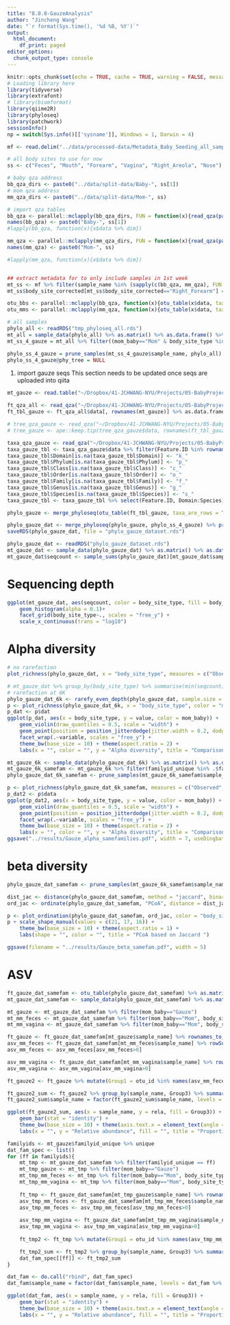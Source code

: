 ---
title: "8.0.0-GauzeAnalysis"
author: "Jincheng Wang"
date: "`r format(Sys.time(), '%d %B, %Y')`"
output:
  html_document:
    df_print: paged
editor_options:
  chunk_output_type: console
---

```{r setup, message=FALSE, warning=FALSE}
knitr::opts_chunk$set(echo = TRUE, cache = TRUE, warning = FALSE, message = FALSE)
# Loading library here
library(tidyverse)
library(extrafont)
# library(biomformat)
library(qiime2R)
library(phyloseq)
library(patchwork)
sessionInfo()
np = switch(Sys.info()[['sysname']], Windows = 1, Darwin = 4)
```

```{r}
mf <- read.delim("../data/processed-data/Metadata_Baby_Seeding_all_samples_final.txt", header = T, sep = "\t", na.strings = c("", "NA"), stringsAsFactors = F)

# all body sites to use for now
ss <- c("Feces", "Mouth", "Forearm", "Vagina", "Right_Areola", "Nose")

# baby qza address
bb_qza_dirs <- paste0("../data/split-data/Baby-", ss[1])
# mom qza address
mm_qza_dirs <- paste0("../data/split-data/Mom-", ss)

# import qza tables
bb_qza <- parallel::mclapply(bb_qza_dirs, FUN = function(x){read_qza(paste0(x, "/table.qza"))}, mc.cores = np)
names(bb_qza) <- paste0("Baby-", ss[1])
#lapply(bb_qza, function(x){x$data %>% dim})

mm_qza <- parallel::mclapply(mm_qza_dirs, FUN = function(x){read_qza(paste0(x, "/table.qza"))}, mc.cores = np )
names(mm_qza) <- paste0("Mom-", ss)

#lapply(mm_qza, function(x){x$data %>% dim})


## extract metadata for to only include samples in 1st week
mt_ss <- mf %>% filter(sample_name %in% (sapply(c(bb_qza, mm_qza), FUN = function(x)colnames(x$data)) %>% unlist())) %>% filter(as.numeric(date_sampling_category_days_continuous)<=7, as.numeric(date_sampling_category_days_continuous)>=0)
mt_ss$body_site_corrected[mt_ss$body_site_corrected=="Right_Forearm"] = "Forearm"
```

```{r}
otu_bbs <- parallel::mclapply(bb_qza, function(x){otu_table(x$data, taxa_are_rows = T)})
otu_mms <- parallel::mclapply(mm_qza, function(x){otu_table(x$data, taxa_are_rows = T)})

```



```{r, eval=FALSE}
# all samples
phylo_all <- readRDS("tmp_phyloseq_all.rds")
mt_all = sample_data(phylo_all) %>% as.matrix() %>% as.data.frame() %>% rownames_to_column(var = "sample_name") %>% mutate(seqcount = as.numeric(seqcount))
mt_ss_4_gauze = mt_all %>% filter((mom_baby=="Mom" & body_site_type %in% c("Fecal", "Vaginal"))|(mom_baby=="Baby" & body_site_type=="Fecal"),  as.numeric(date_sampling_category_days_continuous)<=7, as.numeric(date_sampling_category_days_continuous)>=0)

phylo_ss_4_gauze = prune_samples(mt_ss_4_gauze$sample_name, phylo_all)
phylo_ss_4_gauze@phy_tree = NULL
```

1. import gauze seqs
This section needs to be updated once seqs are uploaded into qiita
```{r, eval=FALSE}
mt_gauze <- read.table("~/Dropbox/41-JCHWANG-NYU/Projects/05-BabyProject2017RobKnight/GauzeSeq/0-Doc/Mapping_baby_seeding_gauze.txt", header = T, sep = "\t") %>% column_to_rownames(var = "sample_name")

ft_qza_all <- read_qza("~/Dropbox/41-JCHWANG-NYU/Projects/05-BabyProject2017RobKnight/GauzeSeq/3-deblur/SA-P1-P3_deblur_no-mitochondria-no-chloroplast_table.qza")
ft_tbl_gauze <- ft_qza_all$data[, rownames(mt_gauze)] %>% as.data.frame %>% filter(rowSums(.)>0)

# tree_qza_gauze <- read_qza("~/Dropbox/41-JCHWANG-NYU/Projects/05-BabyProject2017RobKnight/GauzeSeq/3-deblur/sepp_tree/tree.qza")
# tree_gauze <- ape::keep.tip(tree_qza_gauze$data, rownames(ft_tbl_gauze))

taxa_qza_gauze <- read_qza("~/Dropbox/41-JCHWANG-NYU/Projects/05-BabyProject2017RobKnight/GauzeSeq/3-deblur/taxonomy_gg13_8.qza")
taxa_gauze_tbl <- taxa_qza_gauze$data %>% filter(Feature.ID %in% rownames(ft_tbl_gauze)) %>% mutate(Taxon = gsub(pattern = "__", replacement = "_", Taxon)) %>% separate(Taxon, into = c("Domain", "Phylum", "Class", "Order", "Family", "Genus", "Species"), sep = "; ", remove = T)
taxa_gauze_tbl$Domain[is.na(taxa_gauze_tbl$Domain)] <- "k_"
taxa_gauze_tbl$Phylum[is.na(taxa_gauze_tbl$Phylum)] <- "p_"
taxa_gauze_tbl$Class[is.na(taxa_gauze_tbl$Class)] <- "c_"
taxa_gauze_tbl$Order[is.na(taxa_gauze_tbl$Order)] <- "o_"
taxa_gauze_tbl$Family[is.na(taxa_gauze_tbl$Family)] <- "f_"
taxa_gauze_tbl$Genus[is.na(taxa_gauze_tbl$Genus)] <- "g_"
taxa_gauze_tbl$Species[is.na(taxa_gauze_tbl$Species)] <- "s_"
taxa_gauze_tbl <- taxa_gauze_tbl %>% select(Feature.ID, Domain:Species) %>% column_to_rownames(var = "Feature.ID") %>% as.matrix() %>% tax_table()

phylo_gauze <- merge_phyloseq(otu_table(ft_tbl_gauze, taxa_are_rows = T), taxa_gauze_tbl, sample_data(mt_gauze))

phylo_gauze_dat <- merge_phyloseq(phylo_gauze, phylo_ss_4_gauze) %>% prune_taxa(taxa_sums(.)>0, .)
saveRDS(phylo_gauze_dat, file = "phylo_gauze_dataset.rds")
```

```{r}
phylo_gauze_dat <- readRDS("phylo_gauze_dataset.rds")
mt_gauze_dat <- sample_data(phylo_gauze_dat) %>% as.matrix() %>% as.data.frame() %>% rownames_to_column(var = "sample_name")
mt_gauze_dat$seqcount <- sample_sums(phylo_gauze_dat)[mt_gauze_dat$sample_name]
```
# Sequencing depth
```{r}
ggplot(mt_gauze_dat, aes(seqcount, color = body_site_type, fill = body_site_type)) +
    geom_histogram(alpha = 0.1)+
    facet_grid(body_site_type~., scales = "free_y") +
    scale_x_continuous(trans = "log10")
```

# Alpha diversity
```{r}
# no rarefaction
plot_richness(phylo_gauze_dat, x = "body_site_type", measures = c("Observed", "Shannon"))

# mt_gauze_dat %>% group_by(body_site_type) %>% summarise(min(seqcount))
# rarefaction at 6K
phylo_gauze_dat_6k <- rarefy_even_depth(phylo_gauze_dat, sample.size = 6000, rngseed = 20, replace = F, trimOTUs = T)
p <- plot_richness(phylo_gauze_dat_6k, x = "body_site_type", color = "mom_baby", measures = c("Observed", "Shannon"))
p_dat <- p$dat
ggplot(p_dat, aes(x = body_site_type, y = value, color = mom_baby)) +
    geom_violin(draw_quantiles = 0.5, scale = "width") +
    geom_point(position = position_jitterdodge(jitter.width = 0.2, dodge.width = 0.9), size = 1) +
    facet_wrap(.~variable, scales = "free_y") +
    theme_bw(base_size = 10) + theme(aspect.ratio = 2) +
    labs(x = "", color = "", y = "Alpha diversity", title = "Comparison of alpha diversities", subtitle = "All samples from the 1st week")
```

```{r}
mt_gauze_6k <- sample_data(phylo_gauze_dat_6k) %>% as.matrix() %>% as.data.frame() %>% rownames_to_column(var = "sample_name")
mt_gauze_6k_samefam <- mt_gauze_6k %>% filter(familyid_unique %in% .$familyid_unique[.$mom_baby=="Gauze"])
phylo_gauze_dat_6k_samefam <- prune_samples(mt_gauze_6k_samefam$sample_name, phylo_gauze_dat_6k)

p <- plot_richness(phylo_gauze_dat_6k_samefam, measures = c("Observed", "Shannon"))
p_dat2 <- p$data
ggplot(p_dat2, aes(x = body_site_type, y = value, color = mom_baby)) +
    geom_violin(draw_quantiles = 0.5, scale = "width") +
    geom_point(position = position_jitterdodge(jitter.width = 0.2, dodge.width = 0.9), size = 1) +
    facet_wrap(.~variable, scales = "free_y") +
    theme_bw(base_size = 10) + theme(aspect.ratio = 2) +
    labs(x = "", color = "", y = "Alpha diversity", title = "Comparison of alpha diversities", subtitle = "Samples from the same families the 1st week")
ggsave("../results/Gauze_alpha_samefamilies.pdf", width = 7, useDingbats = F)
```

# beta diversity
```{r}
phylo_gauze_dat_samefam <- prune_samples(mt_gauze_6k_samefam$sample_name, phylo_gauze_dat)

dist_jac <- distance(phylo_gauze_dat_samefam, method = "jaccard", binary = T)
ord_jac <- ordinate(phylo_gauze_dat_samefam, "PCoA", distance = dist_jac)

p <- plot_ordination(phylo_gauze_dat_samefam, ord_jac, color = "body_site_type", shape = "mom_baby")
p + scale_shape_manual(values = c(21, 17, 16)) +
    theme_bw(base_size = 10) + theme(aspect.ratio = 1) +
    labs(shape = "", color = "", title = "PCoA based on Jaccard ")

ggsave(filename = "../results/Gauze_beta_samefam.pdf", width = 5)
```

# ASV
```{r}
ft_gauze_dat_samefam <- otu_table(phylo_gauze_dat_samefam) %>% as.matrix() %>% as.data.frame()
mt_gauze_dat_samefam <- sample_data(phylo_gauze_dat_samefam) %>% as.matrix() %>% as.data.frame() %>% rownames_to_column(var = "sample_name")

mt_gauze <- mt_gauze_dat_samefam %>% filter(mom_baby=="Gauze")
mt_mm_feces <- mt_gauze_dat_samefam %>% filter(mom_baby=="Mom", body_site_type=="Fecal")
mt_mm_vagina <- mt_gauze_dat_samefam %>% filter(mom_baby=="Mom", body_site_type=="Vaginal")

ft_gauze <- ft_gauze_dat_samefam[mt_gauze$sample_name] %>% rownames_to_column(var = "otu_id") %>% pivot_longer(names_to = "sample_name", values_to = "Count", -1) %>% filter(Count>0) %>% group_by(sample_name) %>% mutate(rela = Count/sum(Count))
asv_mm_feces <- ft_gauze_dat_samefam[mt_mm_feces$sample_name] %>% rowSums()
asv_mm_feces <- asv_mm_feces[asv_mm_feces>0]

asv_mm_vagina <- ft_gauze_dat_samefam[mt_mm_vagina$sample_name] %>% rowSums()
asv_mm_vagina <- asv_mm_vagina[asv_mm_vagina>0]

ft_gauze2 <- ft_gauze %>% mutate(Group1 = otu_id %in% names(asv_mm_feces), Group2 = otu_id %in% names(asv_mm_vagina), Group3 = case_when(Group1&Group2 ~ "M_fv", Group1 ~ "M_f", Group2~"M_v", T~"Unique"))

ft_gauze2_sum <- ft_gauze2 %>% group_by(sample_name, Group3) %>% summarise(rela = sum(rela)) %>% ungroup %>% complete(sample_name, Group3, fill = list(rela = 0))
ft_gauze2_sum$sample_name = factor(ft_gauze2_sum$sample_name, levels = ft_gauze2_sum %>% filter(Group3=="Unique") %>% arrange(rela) %>% pull(sample_name))

ggplot(ft_gauze2_sum, aes(x = sample_name, y = rela, fill = Group3)) +
    geom_bar(stat = "identity") +
    theme_bw(base_size = 10) + theme(axis.text.x = element_text(angle = 90), aspect.ratio = 2) +
    labs(x = "", y = "Relative abundance", fill = "", title = "Proportion of ASVs from maternal feces or vagina in gauze samples")

```


```{r}
familyids <- mt_gauze$familyid_unique %>% unique
dat_fam_spec <- list()
for (ff in familyids){
    mt_tmp <- mt_gauze_dat_samefam %>% filter(familyid_unique == ff)
    mt_tmp_gauze <- mt_tmp %>% filter(mom_baby=="Gauze")
    mt_tmp_mm_feces <- mt_tmp %>% filter(mom_baby=="Mom", body_site_type=="Fecal")
    mt_tmp_mm_vagina <- mt_tmp %>% filter(mom_baby=="Mom", body_site_type=="Vaginal")
    
    ft_tmp <- ft_gauze_dat_samefam[mt_tmp_gauze$sample_name] %>% rownames_to_column(var = "otu_id") %>% pivot_longer(names_to = "sample_name", values_to = "Count", -1) %>% filter(Count>0) %>% group_by(sample_name) %>% mutate(rela = Count/sum(Count))
    asv_tmp_mm_feces <- ft_gauze_dat_samefam[mt_tmp_mm_feces$sample_name] %>% rowSums()
    asv_tmp_mm_feces <- asv_tmp_mm_feces[asv_tmp_mm_feces>0]
    
    asv_tmp_mm_vagina <- ft_gauze_dat_samefam[mt_tmp_mm_vagina$sample_name] %>% rowSums()
    asv_tmp_mm_vagina <- asv_tmp_mm_vagina[asv_tmp_mm_vagina>0]
    
    ft_tmp2 <- ft_tmp %>% mutate(Group1 = otu_id %in% names(asv_tmp_mm_feces), Group2 = otu_id %in% names(asv_tmp_mm_vagina), Group3 = case_when(Group1&Group2 ~ "M_fv", Group1 ~ "M_f", Group2~"M_v", T~"Unique"))

    ft_tmp2_sum <- ft_tmp2 %>% group_by(sample_name, Group3) %>% summarise(rela = sum(rela)) %>% ungroup %>% complete(sample_name, Group3, fill = list(rela = 0))
    dat_fam_spec[[ff]] <- ft_tmp2_sum
}

dat_fam <- do.call("rbind", dat_fam_spec)
dat_fam$sample_name = factor(dat_fam$sample_name, levels = dat_fam %>% filter(Group3=="Unique") %>% arrange(rela) %>% pull(sample_name))

ggplot(dat_fam, aes(x = sample_name, y = rela, fill = Group3)) +
    geom_bar(stat = "identity") +
    theme_bw(base_size = 10) + theme(axis.text.x = element_text(angle = 90), aspect.ratio = 2) +
    labs(x = "", y = "Relative abundance", fill = "", title = "Proportion of ASVs from maternal feces or vagina in gauze samples", subtitle = "Summarized by each family")
```




